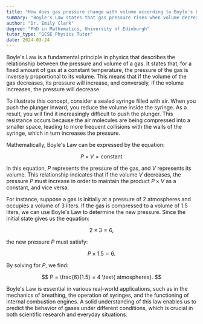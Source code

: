 ```yaml
---
title: "How does gas pressure change with volume according to Boyle's Law?"
summary: "Boyle's Law states that gas pressure rises when volume decreases, assuming temperature and gas quantity are constant."
author: "Dr. Emily Clark"
degree: "PhD in Mathematics, University of Edinburgh"
tutor_type: "GCSE Physics Tutor"
date: 2024-03-24
---
```


Boyle's Law is a fundamental principle in physics that describes the relationship between the pressure and volume of a gas. It states that, for a fixed amount of gas at a constant temperature, the pressure of the gas is inversely proportional to its volume. This means that if the volume of the gas decreases, its pressure will increase, and conversely, if the volume increases, the pressure will decrease.

To illustrate this concept, consider a sealed syringe filled with air. When you push the plunger inward, you reduce the volume inside the syringe. As a result, you will find it increasingly difficult to push the plunger. This resistance occurs because the air molecules are being compressed into a smaller space, leading to more frequent collisions with the walls of the syringe, which in turn increases the pressure.

Mathematically, Boyle's Law can be expressed by the equation:

$$
P \times V = \text{constant}
$$

In this equation, $P$ represents the pressure of the gas, and $V$ represents its volume. This relationship indicates that if the volume $V$ decreases, the pressure $P$ must increase in order to maintain the product $P \times V$ as a constant, and vice versa.

For instance, suppose a gas is initially at a pressure of $2$ atmospheres and occupies a volume of $3$ liters. If the gas is compressed to a volume of $1.5$ liters, we can use Boyle's Law to determine the new pressure. Since the initial state gives us the equation:

$$
2 \times 3 = 6,
$$

the new pressure $P$ must satisfy:

$$
P \times 1.5 = 6.
$$

By solving for $P$, we find:

$$
P = \frac{6}{1.5} = 4 \text{ atmospheres}.
$$

Boyle's Law is essential in various real-world applications, such as in the mechanics of breathing, the operation of syringes, and the functioning of internal combustion engines. A solid understanding of this law enables us to predict the behavior of gases under different conditions, which is crucial in both scientific research and everyday situations.
    